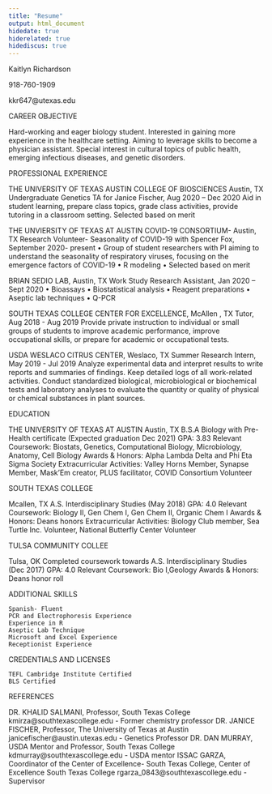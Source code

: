 ```yaml
---
title: "Resume"
output: html_document
hidedate: true
hiderelated: true
hidediscus: true
---
```


Kaitlyn Richardson

918-760-1909

kkr647@utexas.edu
 
CAREER OBJECTIVE

Hard-working and eager biology student. Interested in gaining more experience in the healthcare setting. Aiming to leverage skills to become a physician assistant. Special interest in cultural topics of public health, emerging infectious diseases, and genetic disorders.
 
PROFESSIONAL EXPERIENCE 	

THE UNIVERSITY OF TEXAS AUSTIN COLLEGE OF BIOSCIENCES Austin, TX
Undergraduate Genetics TA for Janice Fischer, Aug 2020 – Dec 2020
 	Aid in student learning, prepare class topics, grade class activities, provide tutoring in a classroom setting.
 	Selected based on merit

THE UNVIERSITY OF TEXAS AT AUSTIN COVID-19 CONSORTIUM- Austin, TX
Research Volunteer- Seasonality of COVID-19 with Spencer Fox, September 2020- present
•	Group of student researchers with PI aiming to understand the seasonality of respiratory viruses, focusing on the emergence factors of COVID-19
•	R modeling
•	Selected based on merit

BRIAN SEDIO LAB, Austin, TX
Work Study Research Assistant, Jan 2020 – Sept 2020
•	Bioassays
•	Biostatistical analysis
•	Reagent preparations
•	Aseptic lab techniques
•	Q-PCR
 
SOUTH TEXAS COLLEGE CENTER FOR EXCELLENCE, McAllen , TX
  Tutor, Aug 2018 - Aug 2019 
 	Provide private instruction to individual or small groups of students to improve academic performance,         improve occupational skills, or prepare for academic or occupational tests.
 
USDA WESLACO CITRUS CENTER, Weslaco, TX
Summer Research Intern, May 2019 - Jul 2019 
 	Analyze experimental data and interpret results to write reports and summaries of findings.
 	Keep detailed logs of all work-related activities.
 	Conduct standardized biological, microbiological or biochemical tests and laboratory analyses to evaluate the quantity or quality of physical or chemical substances in plant sources.
 
EDUCATION 	

THE UNIVERSITY OF TEXAS AT AUSTIN
Austin, TX
B.S.A Biology with Pre-Health certificate (Expected graduation Dec 2021)
 	GPA: 3.83
 	Relevant Coursework: Biostats, Genetics, Computational Biology, Microbiology, Anatomy, Cell Biology
 	Awards & Honors: Alpha Lambda Delta and Phi Eta Sigma Society
 	Extracurricular Activities: Valley Horns Member, Synapse Member, Mask’Em creator, PLUS facilitator, COVID Consortium Volunteer
 
SOUTH TEXAS COLLEGE

Mcallen, TX
A.S. Interdisciplinary Studies (May 2018)
 	GPA: 4.0
 	Relevant Coursework: Biology II, Gen Chem I, Gen Chem II, Organic Chem I
 	Awards & Honors: Deans honors 
 	Extracurricular Activities: Biology Club member, Sea Turtle Inc. Volunteer, National Butterfly Center Volunteer 

TULSA COMMUNITY COLLEE

  Tulsa, OK
  Completed coursework towards     A.S. Interdisciplinary Studies     (Dec 2017)
 	GPA: 4.0
 	Relevant Coursework: Bio I,Geology
 	Awards & Honors: Deans honor roll
  
ADDITIONAL SKILLS 

 	Spanish- Fluent
 	PCR and Electrophoresis Experience
 	Experience in R
 	Aseptic Lab Technique
 	Microsoft and Excel Experience
 	Receptionist Experience
 
CREDENTIALS AND LICENSES

 	TEFL Cambridge Institute Certified
 	BLS Certified
 
REFERENCES

DR. KHALID SALMANI, Professor, South Texas College
kmirza@southtexascollege.edu - Former chemistry professor 
DR. JANICE FISCHER, Professor, The University of Texas at Austin
janicefischer@austin.utexas.edu - Genetics Professor
DR. DAN MURRAY, USDA Mentor and Professor, South Texas College
kdmurray@southtexascollege.edu - USDA mentor
ISSAC GARZA, Coordinator of the Center of Excellence- South Texas College, Center of Excellence South Texas College
rgarza_0843@southtexascollege.edu - Supervisor 




